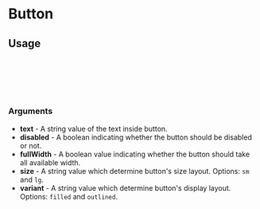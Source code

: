 
<Meta of={Button} title="Button" />

# Button

<Canvas of={Button.Base} />

## Usage

```ts
import { Button } from 'remindee-ui-kit';

export const Example = () => {
  return <Button text="Button" />;
};
```

### Arguments

- **text** - A string value of the text inside button.
- **disabled** - A boolean indicating whether the button should be disabled or not.
- **fullWidth** - A boolean value indicating whether the button should take all available width.
- **size** - A string value which determine button's size layout. Options: `sm` and `lg`.
- **variant** - A string value which determine button's display layout. Options: `filled` and `outlined`.
